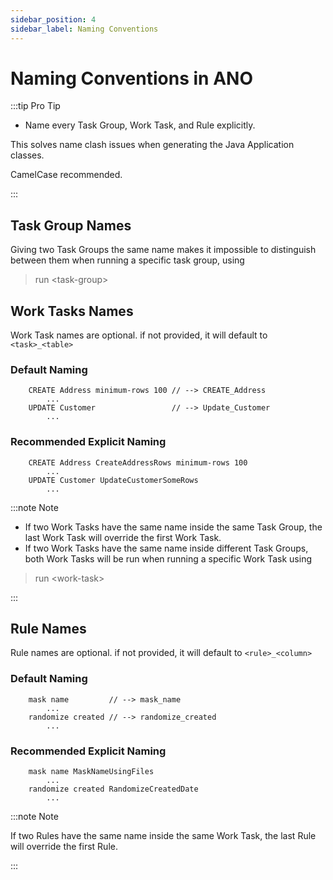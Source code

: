 ```yaml
---
sidebar_position: 4
sidebar_label: Naming Conventions
---
```


# Naming Conventions in ANO

:::tip Pro Tip

- Name every Task Group, Work Task, and Rule explicitly.

This solves name clash issues when generating the Java Application classes.

CamelCase recommended.

:::

## Task Group Names

Giving two Task Groups the same name makes it impossible to distinguish between them when running a specific task group, using

> run <task-group\>

## Work Tasks Names

Work Task names are optional. if not provided, it will default to `<task>_<table>`

### Default Naming

```
    CREATE Address minimum-rows 100 // --> CREATE_Address
        ...
    UPDATE Customer                 // --> Update_Customer
        ...
```

### Recommended Explicit Naming

```
    CREATE Address CreateAddressRows minimum-rows 100
        ...
    UPDATE Customer UpdateCustomerSomeRows
        ...
```

:::note Note

- If two Work Tasks have the same name inside the same Task Group, the last Work Task will override the first Work Task.
- If two Work Tasks have the same name inside different Task Groups, both Work Tasks will be run when running a specific Work Task using

> run <work-task\>

:::

## Rule Names

Rule names are optional. if not provided, it will default to `<rule>_<column>`

### Default Naming

```
    mask name         // --> mask_name
        ...
    randomize created // --> randomize_created
        ...
```

### Recommended Explicit Naming

```
    mask name MaskNameUsingFiles
        ...
    randomize created RandomizeCreatedDate
        ...
```

:::note Note

If two Rules have the same name inside the same Work Task, the last Rule will override the first Rule.

:::
